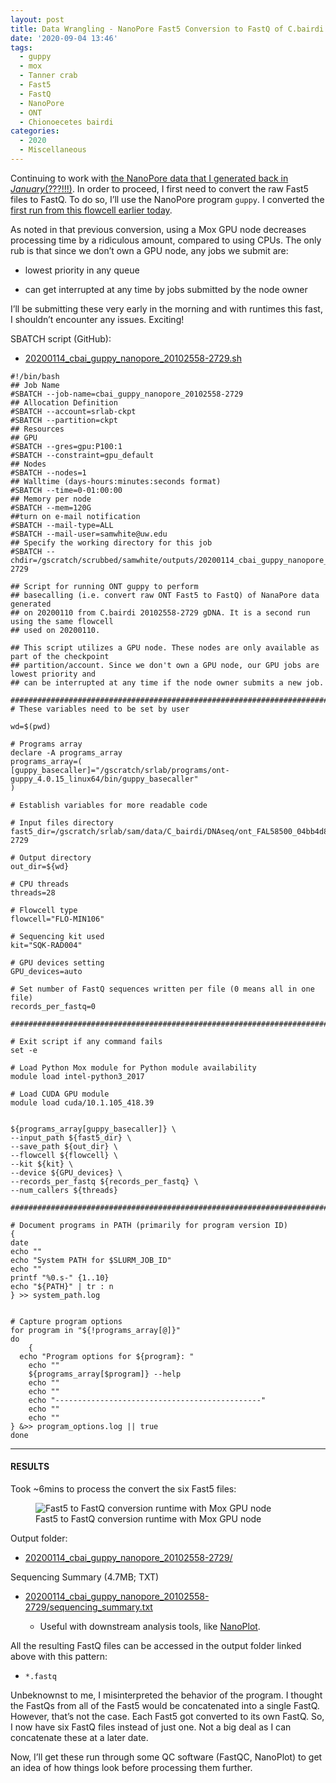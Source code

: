 ```yaml
---
layout: post
title: Data Wrangling - NanoPore Fast5 Conversion to FastQ of C.bairdi 20102558-2729 Run-02 on Mox with GPU Node
date: '2020-09-04 13:46'
tags:
  - guppy
  - mox
  - Tanner crab
  - Fast5
  - FastQ
  - NanoPore
  - ONT
  - Chionoecetes bairdi
categories:
  - 2020
  - Miscellaneous
---
```

Continuing to work with [the NanoPore data that I generated back in _January_(???!!!)](https://robertslab.github.io/sams-notebook/2020/01/09/NanoPore-Sequencing-C.bairdi-gDNA-Sample-20102558-2729.html). In order to proceed, I first need to convert the raw Fast5 files to FastQ. To do so, I'll use the NanoPore program `guppy`. I converted the [first run from this flowcell earlier today](https://robertslab.github.io/sams-notebook/2020/09/04/Data-Wrangling-NanoPore-Fast5-Conversion-to-FastQ-of-C.bairdi-20102558-2729-Run-01-on-Mox-with-GPU-Node.html).

As noted in that previous conversion, using a Mox GPU node decreases processing time by a ridiculous amount, compared to using CPUs. The only rub is that since we don't own a GPU node, any jobs we submit are:

- lowest priority in any queue

- can get interrupted at any time by jobs submitted by the node owner

I'll be submitting these very early in the morning and with runtimes this fast, I shouldn't encounter any issues. Exciting!


SBATCH script (GitHub):

- [20200114_cbai_guppy_nanopore_20102558-2729.sh](https://github.com/RobertsLab/sams-notebook/blob/master/sbatch_scripts/20200114_cbai_guppy_nanopore_20102558-2729.sh)

```shell
#!/bin/bash
## Job Name
#SBATCH --job-name=cbai_guppy_nanopore_20102558-2729
## Allocation Definition
#SBATCH --account=srlab-ckpt
#SBATCH --partition=ckpt
## Resources
## GPU
#SBATCH --gres=gpu:P100:1
#SBATCH --constraint=gpu_default
## Nodes
#SBATCH --nodes=1
## Walltime (days-hours:minutes:seconds format)
#SBATCH --time=0-01:00:00
## Memory per node
#SBATCH --mem=120G
##turn on e-mail notification
#SBATCH --mail-type=ALL
#SBATCH --mail-user=samwhite@uw.edu
## Specify the working directory for this job
#SBATCH --chdir=/gscratch/scrubbed/samwhite/outputs/20200114_cbai_guppy_nanopore_20102558-2729

## Script for running ONT guppy to perform
## basecalling (i.e. convert raw ONT Fast5 to FastQ) of NanaPore data generated
## on 20200110 from C.bairdi 20102558-2729 gDNA. It is a second run using the same flowcell
## used on 20200110.

## This script utilizes a GPU node. These nodes are only available as part of the checkpoint
## partition/account. Since we don't own a GPU node, our GPU jobs are lowest priority and
## can be interrupted at any time if the node owner submits a new job.

###################################################################################
# These variables need to be set by user

wd=$(pwd)

# Programs array
declare -A programs_array
programs_array=(
[guppy_basecaller]="/gscratch/srlab/programs/ont-guppy_4.0.15_linux64/bin/guppy_basecaller"
)

# Establish variables for more readable code

# Input files directory
fast5_dir=/gscratch/srlab/sam/data/C_bairdi/DNAseq/ont_FAL58500_04bb4d86_20102558-2729

# Output directory
out_dir=${wd}

# CPU threads
threads=28

# Flowcell type
flowcell="FLO-MIN106"

# Sequencing kit used
kit="SQK-RAD004"

# GPU devices setting
GPU_devices=auto

# Set number of FastQ sequences written per file (0 means all in one file)
records_per_fastq=0

###################################################################################

# Exit script if any command fails
set -e

# Load Python Mox module for Python module availability
module load intel-python3_2017

# Load CUDA GPU module
module load cuda/10.1.105_418.39


${programs_array[guppy_basecaller]} \
--input_path ${fast5_dir} \
--save_path ${out_dir} \
--flowcell ${flowcell} \
--kit ${kit} \
--device ${GPU_devices} \
--records_per_fastq ${records_per_fastq} \
--num_callers ${threads}

###################################################################################

# Document programs in PATH (primarily for program version ID)
{
date
echo ""
echo "System PATH for $SLURM_JOB_ID"
echo ""
printf "%0.s-" {1..10}
echo "${PATH}" | tr : n
} >> system_path.log


# Capture program options
for program in "${!programs_array[@]}"
do
	{
  echo "Program options for ${program}: "
	echo ""
	${programs_array[$program]} --help
	echo ""
	echo ""
	echo "----------------------------------------------"
	echo ""
	echo ""
} &>> program_options.log || true
done
```

---

#### RESULTS

Took ~6mins to process the convert the six Fast5 files:

![Fast5 to FastQ conversion runtime with Mox GPU node](https://github.com/RobertsLab/sams-notebook/blob/master/images/screencaps/20200114_cbai_guppy_nanopore_20102558-2729_runtime.png?raw=true)

Output folder:

- [20200114_cbai_guppy_nanopore_20102558-2729/](https://gannet.fish.washington.edu/Atumefaciens/20200114_cbai_guppy_nanopore_20102558-2729/)

Sequencing Summary (4.7MB; TXT)

- [20200114_cbai_guppy_nanopore_20102558-2729/sequencing_summary.txt](https://gannet.fish.washington.edu/Atumefaciens/20200114_cbai_guppy_nanopore_20102558-2729/sequencing_summary.txt)

  - Useful with downstream analysis tools, like [NanoPlot](https://github.com/wdecoster/NanoPlot).

All the resulting FastQ files can be accessed in the output folder linked above with this pattern:

- `*.fastq`

Unbeknownst to me, I misinterpreted the behavior of the program. I thought the FastQs from all of the Fast5 would be concatenated into a single FastQ. However, that's not the case. Each Fast5 got converted to its own FastQ. So, I now have six FastQ files instead of just one. Not a big deal as I can concatenate these at a later date.

Now, I'll get these run through some QC software (FastQC, NanoPlot) to get an idea of how things look before processing them further.
